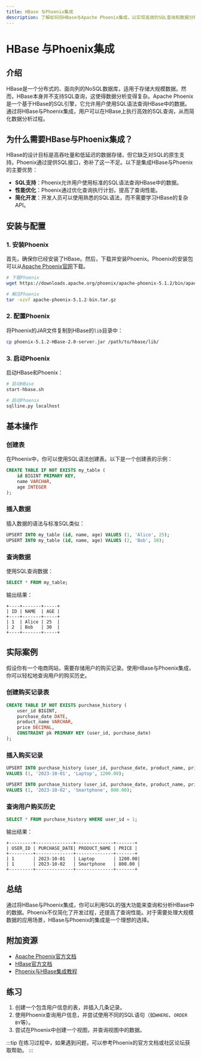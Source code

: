 ```yaml
---
title: HBase 与Phoenix集成
description: 了解如何将HBase与Apache Phoenix集成，以实现高效的SQL查询和数据分析。
---
```


# HBase 与Phoenix集成

## 介绍

HBase是一个分布式的、面向列的NoSQL数据库，适用于存储大规模数据。然而，HBase本身并不支持SQL查询，这使得数据分析变得复杂。Apache Phoenix是一个基于HBase的SQL引擎，它允许用户使用SQL语法查询HBase中的数据。通过将HBase与Phoenix集成，用户可以在HBase上执行高效的SQL查询，从而简化数据分析过程。

## 为什么需要HBase与Phoenix集成？

HBase的设计目标是高吞吐量和低延迟的数据存储，但它缺乏对SQL的原生支持。Phoenix通过提供SQL接口，弥补了这一不足。以下是集成HBase与Phoenix的主要优势：

- **SQL支持**：Phoenix允许用户使用标准的SQL语法查询HBase中的数据。
- **性能优化**：Phoenix通过优化查询执行计划，提高了查询性能。
- **简化开发**：开发人员可以使用熟悉的SQL语法，而不需要学习HBase的复杂API。

## 安装与配置

### 1. 安装Phoenix

首先，确保你已经安装了HBase。然后，下载并安装Phoenix。Phoenix的安装包可以从[Apache Phoenix官网](https://phoenix.apache.org/)下载。

```bash
# 下载Phoenix
wget https://downloads.apache.org/phoenix/apache-phoenix-5.1.2/bin/apache-phoenix-5.1.2-bin.tar.gz

# 解压Phoenix
tar -xzvf apache-phoenix-5.1.2-bin.tar.gz
```

### 2. 配置Phoenix

将Phoenix的JAR文件复制到HBase的`lib`目录中：

```bash
cp phoenix-5.1.2-HBase-2.0-server.jar /path/to/hbase/lib/
```

### 3. 启动Phoenix

启动HBase和Phoenix：

```bash
# 启动HBase
start-hbase.sh

# 启动Phoenix
sqlline.py localhost
```

## 基本操作

### 创建表

在Phoenix中，你可以使用SQL语法创建表。以下是一个创建表的示例：

```sql
CREATE TABLE IF NOT EXISTS my_table (
    id BIGINT PRIMARY KEY,
    name VARCHAR,
    age INTEGER
);
```

### 插入数据

插入数据的语法与标准SQL类似：

```sql
UPSERT INTO my_table (id, name, age) VALUES (1, 'Alice', 25);
UPSERT INTO my_table (id, name, age) VALUES (2, 'Bob', 30);
```

### 查询数据

使用SQL查询数据：

```sql
SELECT * FROM my_table;
```

输出结果：

```
+----+-------+-----+
| ID | NAME  | AGE |
+----+-------+-----+
| 1  | Alice | 25  |
| 2  | Bob   | 30  |
+----+-------+-----+
```

## 实际案例

假设你有一个电商网站，需要存储用户的购买记录。使用HBase与Phoenix集成，你可以轻松地查询用户的购买历史。

### 创建购买记录表

```sql
CREATE TABLE IF NOT EXISTS purchase_history (
    user_id BIGINT,
    purchase_date DATE,
    product_name VARCHAR,
    price DECIMAL,
    CONSTRAINT pk PRIMARY KEY (user_id, purchase_date)
);
```

### 插入购买记录

```sql
UPSERT INTO purchase_history (user_id, purchase_date, product_name, price)
VALUES (1, '2023-10-01', 'Laptop', 1200.00);

UPSERT INTO purchase_history (user_id, purchase_date, product_name, price)
VALUES (1, '2023-10-02', 'Smartphone', 800.00);
```

### 查询用户购买历史

```sql
SELECT * FROM purchase_history WHERE user_id = 1;
```

输出结果：

```
+---------+--------------+--------------+-------+
| USER_ID | PURCHASE_DATE| PRODUCT_NAME | PRICE |
+---------+--------------+--------------+-------+
| 1       | 2023-10-01   | Laptop       | 1200.00|
| 1       | 2023-10-02   | Smartphone   | 800.00 |
+---------+--------------+--------------+-------+
```

## 总结

通过将HBase与Phoenix集成，你可以利用SQL的强大功能来查询和分析HBase中的数据。Phoenix不仅简化了开发过程，还提高了查询性能。对于需要处理大规模数据的应用场景，HBase与Phoenix的集成是一个理想的选择。

## 附加资源

- [Apache Phoenix官方文档](https://phoenix.apache.org/)
- [HBase官方文档](https://hbase.apache.org/)
- [Phoenix与HBase集成教程](https://phoenix.apache.org/phoenix_in_hbase.html)

## 练习

1. 创建一个包含用户信息的表，并插入几条记录。
2. 使用Phoenix查询用户信息，并尝试使用不同的SQL语句（如`WHERE`、`ORDER BY`等）。
3. 尝试在Phoenix中创建一个视图，并查询视图中的数据。

:::tip
在练习过程中，如果遇到问题，可以参考Phoenix的官方文档或社区论坛获取帮助。
:::